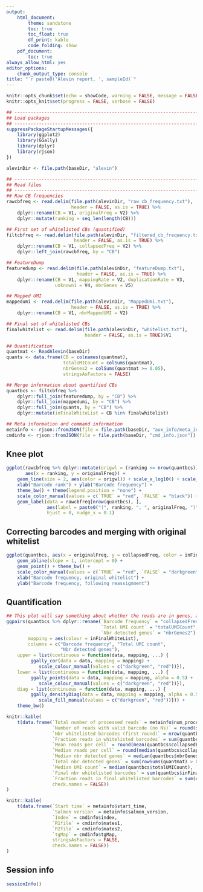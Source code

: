 ```yaml
---
output: 
    html_document:
        theme: sandstone
        toc: true
        toc_float: true
        df_print: kable
        code_folding: show
    pdf_document:
        toc: true
always_allow_html: yes
editor_options: 
    chunk_output_type: console
title: "`r paste0('Alevin report, ', sampleId)`"
---
```


```r
knitr::opts_chunk$set(echo = showCode, warning = FALSE, message = FALSE)
knitr::opts_knit$set(progress = FALSE, verbose = FALSE)
```

```r
## -------------------------------------------------------------------------- ##
## Load packages
## -------------------------------------------------------------------------- ##
suppressPackageStartupMessages({
    library(ggplot2)
    library(GGally)
    library(dplyr)
    library(rjson)
})

alevinDir <- file.path(baseDir, "alevin")

## -------------------------------------------------------------------------- ##
## Read files
## -------------------------------------------------------------------------- ##
## Raw CB frequencies
rawcbfreq <- read.delim(file.path(alevinDir, "raw_cb_frequency.txt"), 
                        header = FALSE, as.is = TRUE) %>%
    dplyr::rename(CB = V1, originalFreq = V2) %>%
    dplyr::mutate(ranking = seq_len(length(CB)))

## First set of whitelisted CBs (quantified)
filtcbfreq <- read.delim(file.path(alevinDir, "filtered_cb_frequency.txt"),
                         header = FALSE, as.is = TRUE) %>%
    dplyr::rename(CB = V1, collapsedFreq = V2) %>%
    dplyr::left_join(rawcbfreq, by = "CB")

## FeatureDump
featuredump <- read.delim(file.path(alevinDir, "featureDump.txt"),
                          header = FALSE, as.is = TRUE) %>%
    dplyr::rename(CB = V1, mappingRate = V2, duplicationRate = V3,
                  unknown1 = V4, nbrGenes = V5)

## Mapped UMI
mappedumi <- read.delim(file.path(alevinDir, "MappedUmi.txt"),
                        header = FALSE, as.is = TRUE) %>%
    dplyr::rename(CB = V1, nbrMappedUMI = V2)

## Final set of whitelisted CBs
finalwhitelist <- read.delim(file.path(alevinDir, "whitelist.txt"), 
                             header = FALSE, as.is = TRUE)$V1

## Quantification
quantmat <- ReadAlevin(baseDir)
quants <- data.frame(CB = colnames(quantmat),
                     totalUMICount = colSums(quantmat),
                     nbrGenes2 = colSums(quantmat >= 0.05),
                     stringsAsFactors = FALSE)

## Merge information about quantified CBs
quantbcs <- filtcbfreq %>% 
    dplyr::full_join(featuredump, by = "CB") %>%
    dplyr::full_join(mappedumi, by = "CB") %>%
    dplyr::full_join(quants, by = "CB") %>%
    dplyr::mutate(inFinalWhiteList = CB %in% finalwhitelist)

## Meta information and command information
metainfo <- rjson::fromJSON(file = file.path(baseDir, "aux_info/meta_info.json"))
cmdinfo <- rjson::fromJSON(file = file.path(baseDir, "cmd_info.json"))
```

## Knee plot

```r
ggplot(rawcbfreq %>% dplyr::mutate(origwl = (ranking <= nrow(quantbcs))),
       aes(x = ranking, y = originalFreq)) + 
    geom_line(size = 2, aes(color = origwl)) + scale_x_log10() + scale_y_log10() + 
    xlab("Barcode rank") + ylab("Barcode frequency") + 
    theme_bw() + theme(legend.position = "none") + 
    scale_color_manual(values = c(`TRUE` = "red", `FALSE` = "black")) + 
    geom_label(data = rawcbfreq[nrow(quantbcs), ], 
               aes(label = paste0("(", ranking, ", ", originalFreq, ")")),
               hjust = 0, nudge_x = 0.1)
```

## Correcting barcodes and merging with original whitelist

```r
ggplot(quantbcs, aes(x = originalFreq, y = collapsedFreq, color = inFinalWhiteList)) + 
    geom_abline(slope = 1, intercept = 0) + 
    geom_point() + theme_bw() + 
    scale_color_manual(values = c(`TRUE` = "red", `FALSE` = "darkgreen")) + 
    xlab("Barcode frequency, original whitelist") + 
    ylab("Barcode frequency, following reassignment")
```

## Quantification

```r
## This plot will say something about whether the reads are in genes, and the UMI efficiency
ggpairs(quantbcs %>% dplyr::rename(`Barcode frequency` = "collapsedFreq",
                                   `Total UMI count` = "totalUMICount",
                                   `Nbr detected genes` = "nbrGenes2"),
        mapping = aes(colour = inFinalWhiteList), 
        columns = c("Barcode frequency", "Total UMI count", 
                    "Nbr detected genes"),
    upper = list(continuous = function(data, mapping, ...) {
         ggally_cor(data = data, mapping = mapping) + 
            scale_colour_manual(values = c("darkgreen", "red"))}),
    lower = list(continuous = function(data, mapping, ...) {
         ggally_points(data = data, mapping = mapping, alpha = 0.5) + 
            scale_colour_manual(values = c("darkgreen", "red"))}),
    diag = list(continuous = function(data, mapping, ...) {
         ggally_densityDiag(data = data, mapping = mapping, alpha = 0.5) + 
            scale_fill_manual(values = c("darkgreen", "red"))})) + 
    theme_bw()
```

```r
knitr::kable(
    t(data.frame(`Total number of processed reads` = metainfo$num_processed,
                 `Number of reads with valid barcode (no Ns)` = round(sum(rawcbfreq$originalFreq)),
                 `Nbr whitelisted barcodes (first round)` = nrow(quantbcs),
                 `Fraction reads in whitelisted barcodes` = sum(quantbcs$collapsedFreq)/sum(rawcbfreq$originalFreq),
                 `Mean reads per cell` = round(mean(quantbcs$collapsedFreq)),
                 `Median reads per cell` = round(median(quantbcs$collapsedFreq)),
                 `Median nbr detected genes` = median(quantbcs$nbrGenes2),
                 `Total nbr detected genes` = sum(rowSums(quantmat) > 0),
                 `Median UMI count` = median(quantbcs$totalUMICount),
                 `Final nbr whitelisted barcodes` = sum(quantbcs$inFinalWhiteList),
                 `Fraction reads in final whitelisted barcodes` = sum(quantbcs$collapsedFreq[quantbcs$inFinalWhiteList])/sum(rawcbfreq$originalFreq),
                 check.names = FALSE))
)

knitr::kable(
    t(data.frame(`Start time` = metainfo$start_time,
                 `Salmon version` = metainfo$salmon_version,
                 `Index` = cmdinfo$index,
                 `R1file` = cmdinfo$mates1,
                 `R2file` = cmdinfo$mates2,
                 `tgMap` = cmdinfo$tgMap,
                 stringsAsFactors = FALSE,
                 check.names = FALSE))
)
```

## Session info

```r
sessionInfo()
```

